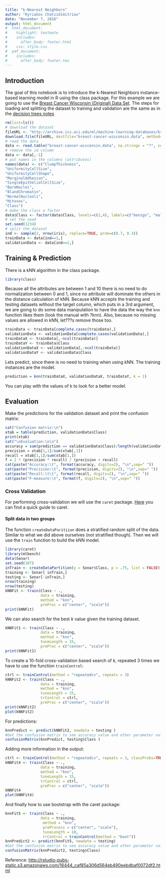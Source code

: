 ```yaml
---
title: "k-Nearest Neighbors"
author: "Kyriakos Chatzidimitriou"
date: "November 7, 2016"
output: html_document
#  html_document:
#    highlight: textmate
#    includes:
#      after_body: footer.html
#    css: style.css
#  pdf_document:
#    includes:
#      after_body: footer.tex
---
```


## Introduction

The goal of this notebook is to introduce the k-Nearest Neighbors instance-based learning model in R using
the class package. For this example we are going to use the [Breast Cancer Wisconsin (Original) Data Set](http://archive.ics.uci.edu/ml/datasets/Breast+Cancer+Wisconsin+%28Original%29). The steps for loading and splitting the dataset to training and validation are the same as in the [decision trees notes](dt.html)

```r
rm(list=ls())
# download the dataset
fileURL <- "http://archive.ics.uci.edu/ml/machine-learning-databases/breast-cancer-wisconsin/breast-cancer-wisconsin.data"
download.file(fileURL, destfile="breast-cancer-wisconsin.data", method="curl")
# read the data
data <- read.table("breast-cancer-wisconsin.data", na.strings = "?", sep=",")
# remove the id column
data <- data[,-1]
# put names in the columns (attributes)
names(data) <- c("ClumpThickness",
"UniformityCellSize",
"UniformityCellShape",
"MarginalAdhesion",
"SingleEpithelialCellSize",
"BareNuclei",
"BlandChromatin",
"NormalNucleoli",
"Mitoses",
"Class")
# make the class a factor
data$Class <- factor(data$Class, levels=c(2,4), labels=c("benign", "malignant"))
# set the seed
set.seed(1234)
# split the dataset
ind <- sample(2, nrow(iris), replace=TRUE, prob=c(0.7, 0.3))
trainData <- data[ind==1,]
validationData <- data[ind==2,]
```

## Training & Prediction

There is a kNN algorithm in the class package.

```r
library(class)
```

Because all the attributes are between 1 and 10 there is no need to do normalization between 0 and 1, since no attribute will dominate the others in the distance calculation of kNN. Because kNN accepts the training and testing datasets without the target column, which puts in a 3rd argument, we are going to do some data manipulation to have the data the way the `knn` function likes them (look the manual with ?knn). Also, because no missing values are allowed in kNN, let???s remove those too.

```r
trainData <- trainData[complete.cases(trainData),]
validationData <- validationData[complete.cases(validationData),]
trainDataX <- trainData[,-ncol(trainData)]
trainDataY <- trainData$Class
validationDataX <- validationData[,-ncol(trainData)]
validationDataY <- validationData$Class
```

Lets predict, since there is no need to training when using kNN. The training instances are the model.

```r
prediction = knn(trainDataX, validationDataX, trainDataY, k = 1)
```

You can play with the values of k to look for a better model.

## Evaluation

Make the predictions for the validation dataset and print the confusion matrix:

```r
cat("Confusion matrix:\n")
xtab = table(prediction, validationData$Class)
print(xtab)
cat("\nEvaluation:\n\n")
accuracy = sum(prediction == validationData$Class)/length(validationData$Class)
precision = xtab[1,1]/sum(xtab[,1])
recall = xtab[1,1]/sum(xtab[1,])
f = 2 * (precision * recall) / (precision + recall)
cat(paste("Accuracy:\t", format(accuracy, digits=2), "\n",sep=" "))
cat(paste("Precision:\t", format(precision, digits=2), "\n",sep=" "))
cat(paste("Recall:\t\t", format(recall, digits=2), "\n",sep=" "))
cat(paste("F-measure:\t", format(f, digits=2), "\n",sep=" "))
```

### Cross Validation

For performing cross-validation we will use the `caret` package. [Here](https://cran.r-project.org/web/packages/caret/vignettes/caret.pdf) you can find a quick guide to caret.

#### Split data in two groups

The function `createDataParitiion` does a stratified random split of the data. Similar to what we did above ourselves (not stratified though). Then we will use the `train` function to build the kNN model.

```r
library(caret)
library(mlbench)
data(Sonar)
set.seed(107)
inTrain <- createDataPartition(y = Sonar$Class, p = .75, list = FALSE)
training <- Sonar[ inTrain,]
testing <- Sonar[-inTrain,]
nrow(training)
nrow(testing)
kNNFit <- train(Class ~ ., 
                data = training,
                method = "knn",
                preProc = c("center", "scale"))
print(kNNFit)
```

We can also search for the best _k_ value given the training dataset.

```r
kNNFit1 <- train(Class ~ ., 
                data = training,
                method = "knn",
                tuneLength = 15,
                preProc = c("center", "scale"))
print(kNNFit1)
```

To create a 10-fold cross-validation based search of _k_, repeated 3 times we have to use the function `trainControl`:

```r
ctrl <- trainControl(method = "repeatedcv", repeats = 3)
kNNFit2 <- train(Class ~ ., 
                data = training,
                method = "knn",
                tuneLength = 15,
                trControl = ctrl,
                preProc = c("center", "scale"))
print(kNNFit2)
plot(kNNFit2)
```

For predictions:

```r
knnPredict <- predict(kNNFit2, newdata = testing )
#Get the confusion matrix to see accuracy value and other parameter values
confusionMatrix(knnPredict, testing$Class )
```

Adding more information in the output:

```r
ctrl <- trainControl(method = "repeatedcv", repeats = 3, classProbs=TRUE, summaryFunction = twoClassSummary)
kNNFit4 <- train(Class ~ ., 
                data = training,
                method = "knn",
                tuneLength = 15,
                trControl = ctrl,
                preProc = c("center", "scale"))
kNNFit4
plot(kNNFit4)
```

And finally how to use bootstrap with the caret package:

```r
knnFit5 <- train(Class ~ ., 
                data = training,
                 method = "knn",
                 preProcess = c("center", "scale"),
                 tuneLength = 10, 
                 trControl = trainControl(method = "boot"))
knnPredict2 <- predict(knnFit5, newdata = testing)
#Get the confusion matrix to see accuracy value and other parameter values
confusionMatrix(knnPredict2, testing$Class)
```

Reference: [http://rstudio-pubs-static.s3.amazonaws.com/16444_caf85a306d564eb490eebdbaf0072df2.html](http://rstudio-pubs-static.s3.amazonaws.com/16444_caf85a306d564eb490eebdbaf0072df2.html)
